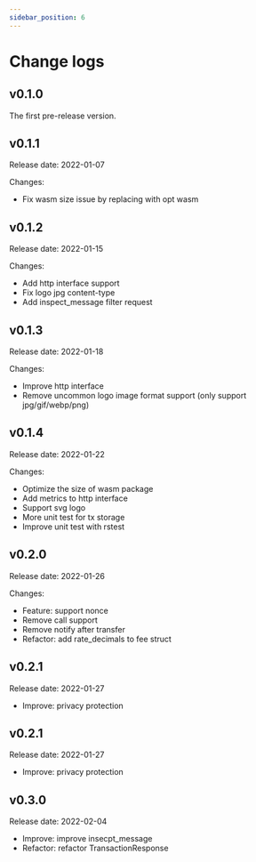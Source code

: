 ```yaml
---
sidebar_position: 6
---
```


# Change logs

<h2>v0.1.0</h2> 
The first pre-release version.

<h2>v0.1.1</h2>
Release date: 2022-01-07  

Changes:  
 - Fix wasm size issue by replacing with opt wasm

<h2>v0.1.2</h2> 
Release date: 2022-01-15  

Changes:
- Add http interface support  
- Fix logo jpg content-type  
- Add inspect_message filter request 

<h2>v0.1.3</h2> 
Release date: 2022-01-18    

Changes:
- Improve http interface  
- Remove uncommon logo image format support (only support jpg/gif/webp/png) 

<h2>v0.1.4</h2> 
Release date: 2022-01-22

Changes:
- Optimize the size of wasm package    
- Add metrics to http interface  
- Support svg logo  
- More unit test for tx storage   
- Improve unit test with rstest  

<h2>v0.2.0</h2> 
Release date: 2022-01-26

Changes:
- Feature: support nonce
- Remove call support
- Remove notify after transfer
- Refactor: add rate_decimals to fee struct

<h2>v0.2.1</h2>
Release date: 2022-01-27

- Improve: privacy protection

<h2>v0.2.1</h2>
Release date: 2022-01-27

- Improve: privacy protection

<h2>v0.3.0</h2>
Release date: 2022-02-04

- Improve: improve insecpt_message
- Refactor: refactor TransactionResponse